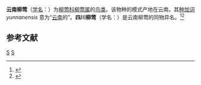{{otheruses|other=四川柳莺（学名：''Phylloscopus forresti''）|四川柳莺}}
{{Speciesbox
| name = 云南柳莺
| status = LC
| status_system = IUCN3.1
| status_ref = <ref name=iucn>{{IUCN|id=22732052 |title=''Phylloscopus yunnanensis'' |assessor=BirdLife International |assessor-link=BirdLife International |version=2013.2 |year=2012 |accessdate=26 November 2013
}}</ref>
| image = Chinese Leaf-warbler.jpg
| genus = Phylloscopus
| species = yunnanensis
| authority = [[John_David_Digues_La_Touche|La Touche]], 1922<ref name=hm3>[[John_David_Digues_La_Touche|La Touche]] (1922); also noted as ''Phylloscopus yuwnanensis'' [sic] on p. 73 of ''Transactions of the Science Society of China'', Vol. 9; also known as ''The Transactions of the Chinese Association for the Advancement of Science''; Zhongguo, Ke Xue She, [[中国科学社|中国科学社]], 1947.   [La Touche book: ''The Birds of Hupeh'', 1922.]?</ref>
| synonyms = 四川柳莺（{{lang|la|''Phylloscopus sichuanensis''}}）
}}

'''云南柳莺'''（[[学名|学名]]：{{lang|la|''Phylloscopus yunnanensis''}}）为[[柳莺科|柳莺科]][[柳莺属|柳莺属]]的[[鸟类|鸟类]]。该物种的模式产地在云南。其[[种加词|种加词]] ''yunnanensis'' 意为“[[云南|云南]]的”。'''四川柳莺'''（学名：{{lang|la|''Phylloscopus sichuanensis''}}）是云南柳莺的同物异名。<ref>{{Cite journal |author=孙悦华 |author2=毕中霖 |date=2003 |title=四川柳莺实为云南柳莺的同物异名 |url=https://www.cnki.net/kcms/doi/10.13859/j.cjz.2003.06.029.html |journal=动物学杂志 |issue=6 |page=109}}{{Cbignore}}</ref><ref>{{Cite journal |author=朱磊 |author2=贾陈喜 |author3=孙悦华 |date=2012 |title=中国柳莺属鸟类分类研究进展 |url=https://www.cnki.net/kcms/doi/10.13859/j.cjz.2012.03.021.html |journal=动物学杂志 |volume=47 |issue=3 |page=134-146}}{{Cbignore}}</ref>

== 参考文献 ==
{{reflist}}
{{Taxonbar|from=Q3727652}}

[[Category:柳莺属|S]]
[[Category:1922年描述的鳥類|S]]

{{Passeriformes-stub}}